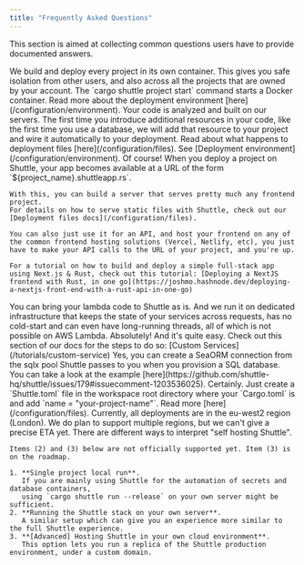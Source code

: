 ```yaml
---
title: "Frequently Asked Questions"
---
```


This section is aimed at collecting common questions users have to provide documented answers.

<AccordionGroup>
  <Accordion title="How secure is Shuttle?">
    We build and deploy every project in its own container.
    This gives you safe isolation from other users,
    and also across all the projects that are owned by your account.
  </Accordion>
  <Accordion title="What happens when I create a project?">
    The `cargo shuttle project start` command starts a Docker container.
    Read more about the deployment environment [here](/configuration/environment).
  </Accordion>
  <Accordion title="What happens when I deploy to Shuttle?">
    Your code is analyzed and built on our servers. The first time you introduce additional resources in your code, like the first time you use a database, we will add that resource to your project and wire it automatically to your deployment.
    Read about what happens to deployment files [here](/configuration/files).
  </Accordion>
  <Accordion title="Which version of Rust will my project be compiled with?">
    See [Deployment environment](/configuration/environment).
  </Accordion>
  <Accordion title="Can I use frontend frameworks with Shuttle?">
    Of course! When you deploy a project on Shuttle, your app becomes available at a URL of the form `${project_name}.shuttleapp.rs`.

    With this, you can build a server that serves pretty much any frontend project.
    For details on how to serve static files with Shuttle, check out our [Deployment files docs](/configuration/files).

    You can also just use it for an API, and host your frontend on any of the common frontend hosting solutions (Vercel, Netlify, etc), you just have to make your API calls to the URL of your project, and you're up.

    For a tutorial on how to build and deploy a simple full-stack app using Next.js & Rust, check out this tutorial: [Deploying a NextJS frontend with Rust, in one go](https://joshmo.hashnode.dev/deploying-a-nextjs-front-end-with-a-rust-api-in-one-go)
  </Accordion>
  <Accordion title="How does this differ from using serverless framework with Rust Lambda and provided runtime?">
    You can bring your lambda code to Shuttle as is. And we run it on dedicated infrastructure that keeps the state of your services across requests, has no cold-start and can even have long-running threads, all of which is not possible on AWS Lambda.
  </Accordion>
  <Accordion title="Can I implement my own custom service for Shuttle?">
    Absolutely! And it's quite easy. Check out this section of our docs for the steps to do so: [Custom Services](/tutorials/custom-service)
  </Accordion>
  <Accordion title="Can I use SeaORM with Shuttle?">
    Yes, you can create a SeaORM connection from the sqlx pool Shuttle passes to you when you provision a SQL database. You can take a look at the example [here](https://github.com/shuttle-hq/shuttle/issues/179#issuecomment-1203536025).
  </Accordion>
  <Accordion title="Can I rename my Shuttle project?">
    Certainly. Just create a `Shuttle.toml` file in the workspace root directory where your `Cargo.toml` is and add `name = "your-project-name"`. Read more [here](/configuration/files).
  </Accordion>
  <Accordion title="Where geographically are deployments hosted?">
    Currently, all deployments are in the eu-west2 region (London).
    We do plan to support multiple regions, but we can't give a precise ETA yet.
  </Accordion>
  <Accordion title="Can I self-host Shuttle?">
    There are different ways to interpret "self hosting Shuttle".

    Items (2) and (3) below are not officially supported yet. Item (3) is on the roadmap.

    1. **Single project local run**.
       If you are mainly using Shuttle for the automation of secrets and database containers,
       using `cargo shuttle run --release` on your own server might be sufficient.
    2. **Running the Shuttle stack on your own server**.
       A similar setup which can give you an experience more similar to the full Shuttle experience.
    3. **[Advanced] Hosting Shuttle in your own cloud environment**.
       This option lets you run a replica of the Shuttle production environment, under a custom domain.
  </Accordion>
</AccordionGroup>
